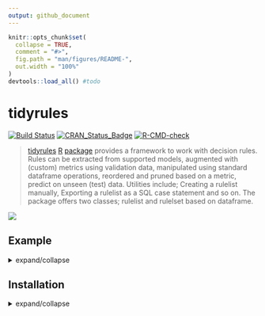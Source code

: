 ```yaml
---
output: github_document
---
```


<!-- README.md is generated from README.Rmd. Please edit that file -->

```r
knitr::opts_chunk$set(
  collapse = TRUE,
  comment = "#>",
  fig.path = "man/figures/README-",
  out.width = "100%"
)
devtools::load_all() #todo
```
# tidyrules

<!-- badges: start -->
[![Build Status](https://travis-ci.org/talegari/tidyrules.svg?branch=master)](https://travis-ci.org/talegari/tidyrules)
[![CRAN_Status_Badge](https://www.r-pkg.org/badges/version/tidyrules)](https://cran.r-project.org/package=tidyrules)
[![R-CMD-check](https://github.com/talegari/tidyrules/actions/workflows/R-CMD-check.yaml/badge.svg)](https://github.com/talegari/tidyrules/actions/workflows/R-CMD-check.yaml)
<!-- badges: end -->

> [tidyrules](https://cran.r-project.org/package=tidyrules) [R](https://www.r-project.org/) [package](https://cran.r-project.org/) provides a framework to work with decision rules. Rules can be extracted from supported models, augmented with (custom) metrics using validation data, manipulated using standard dataframe operations, reordered and pruned based on a metric, predict on unseen (test) data. Utilities include; Creating a rulelist manually, Exporting a rulelist as a SQL case statement and so on. The package offers two classes; rulelist and rulelset based on dataframe.

![](man/figures/tidyrules_schematic.png)

## Example
<details>
<summary>expand/collapse</summary>

```r
library(tidyrules)
```

```r
model_c5 = C50::C5.0(Species ~ ., data = iris, rules = TRUE)
pander::pandoc.table(tidy(model_c5), split.tables = 120)
```
</details>

## Installation
<details>
<summary>expand/collapse</summary>

You can install the released version of tidyrules from [CRAN](https://CRAN.R-project.org) with:

```r
install.packages("tidyrules")
```

And the development version from [GitHub](https://github.com/) with:

```r
# install.packages("devtools")
devtools::install_github("talegari/tidyrules")
```
</details>

